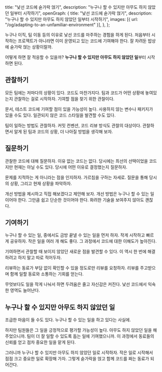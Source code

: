   title: "낯선 코드에 숟가락 얹기",
  description: "누구나 할 수 있지만 아무도 하지 않았던 일부터 시작하기",
  openGraph: {
    title: "낯선 코드에 숟가락 얹기",
    description: "누구나 할 수 있지만 아무도 하지 않았던 일부터 시작하기",
    images: [{ url: "/og/adapting-to-an-unfamiliar-environment" }],
  },
};

누구나 이직, 팀 이동 등의 이유로 낯선 코드를 마주하는 경험을 하게 된다. 처음부터 시작하는 프로젝트가 아니라면 이미 운영되고 있는 코드에 기여해야 한다. 잘 차려둔 밥상에 숟가락 얹는 상황이랄까.

어떻게 하면 잘 적응할 수 있을까? **누구나 할 수 있지만 아무도 하지 않았던 일**부터 시작하면 된다.

## 관찰하기

모든 팀에는 저마다의 상황이 있다. 코드도 마찬가지다. 팀과 코드가 어떤 상황에 놓여있는지 관찰하는 걸로 시작하자. 기여할 점을 찾기 위한 관찰이다.

문서, 테스트 코드에 기여할 점이 있을 가능성이 높다. 사용하지 않는 변수나 패키지가 있을 수도 있다. 일관되지 않은 코드 스타일을 발견할 수도 있다.

팀이 일하는 방법도 관찰하자. 커밋 컨벤션, 코드 리뷰 방식도 관찰의 대상이다. 관찰하면서 알게 된 팀과 코드의 상황, 더 나아질 방법을 생각해 보자.

## 질문하기

관찰한 코드에 대해 질문하자. 이유 없는 코드는 없다. 당시에는 최선의 선택이었을 코드지만 현재는 아닐 수도 있다. 당시에 어떤 이유로 결정했는지 질문하자.

문제를 지적하는 게 아니라는 점을 인지하자. 가르침을 구하는 자세로. 질문을 통해 당시의 상황, 그리고 현재 상황을 파악하자.

개선 방법을 제시하고 직접 해보겠다고 제안해 보자. 개선 방법은 누구나 할 수 있는 일이어야 한다. 그만큼 쉽고 단순한 것이어야 한다. 화려한 기술을 보여주지 않아도 괜찮다.

## 기여하기

누구나 할 수 있는 일, 중에서도 금방 끝낼 수 있는 일을 먼저 하자. 작게 시작하고 빠르게 공유하자. 작은 일을 여러 개 해도 좋다. 그 과정에서 코드에 대한 이해도가 높아진다.

기여하면서 관찰할 때 보이지 않았던 새로운 점을 발견할 수 있다. 이 역시 한 번에 해결하려고 하지 말고 따로 적어두자.

리뷰하는 동료가 부담 없이 확인할 수 있을 정도로만 리뷰를 요청하자. 리뷰를 주고받으며 함께 일할 동료와 소통하는 기회를 얻는다.

무엇보다도 일을 작게 나눠서 하면 두려움은 줄고 자신감은 커진다. 낯선 코드에서 익숙한 영역도 늘어난다.

## 누구나 할 수 있지만 아무도 하지 않았던 일

조급한 마음이 들 수도 있다. 누구나 할 수 있는 일을 하고 있다는 사실에.

하지만 팀원들은 그 일을 긍정적으로 평가할 가능성이 높다. 아무도 하지 않았던 일을 해주었으니까. 팀이 더 잘 일할 수 있도록 돕는 일에 기여했으니까. 이 과정에서 동료들의 신뢰를 얻고 점차 중요한 일을 맡게 된다.

그러니까 누구나 할 수 있지만 아무도 하지 않았던 일로 시작하자. 작은 일로 시작해서 점점 크고 중요한 일로 확장해 가자. 그렇게 숟가락을 얹고 함께 코드를 짜는 동료가 되어간다.
